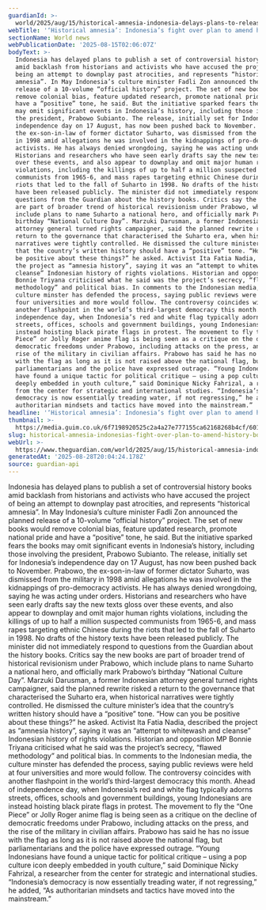 ```yaml
---
guardianId: >-
  world/2025/aug/15/historical-amnesia-indonesia-delays-plans-to-release-amended-history-books-amid-backlash
webTitle: '‘Historical amnesia’: Indonesia’s fight over plan to amend history books'
sectionName: World news
webPublicationDate: '2025-08-15T02:06:07Z'
bodyText: >-
  Indonesia has delayed plans to publish a set of controversial history books
  amid backlash from historians and activists who have accused the project of
  being an attempt to downplay past atrocities, and represents “historical
  amnesia”. In May Indonesia’s culture minister Fadli Zon announced the planned
  release of a 10-volume “official history” project. The set of new books would
  remove colonial bias, feature updated research, promote national pride and
  have a “positive” tone, he said. But the initiative sparked fears the books
  may omit significant events in Indonesia’s history, including those involving
  the president, Prabowo Subianto. The release, initially set for Indonesia’s
  independence day on 17 August, has now been pushed back to November. Prabowo,
  the ex-son-in-law of former dictator Suharto, was dismissed from the military
  in 1998 amid allegations he was involved in the kidnappings of pro-democracy
  activists. He has always denied wrongdoing, saying he was acting under orders.
  Historians and researchers who have seen early drafts say the new texts gloss
  over these events, and also appear to downplay and omit major human rights
  violations, including the killings of up to half a million suspected
  communists from 1965-6, and mass rapes targeting ethnic Chinese during the
  riots that led to the fall of Suharto in 1998. No drafts of the history texts
  have been released publicly. The minister did not immediately respond to
  questions from the Guardian about the history books. Critics say the new books
  are part of broader trend of historical revisionism under Prabowo, which
  include plans to name Suharto a national hero, and officially mark Prabowo’s
  birthday “National Culture Day”. Marzuki Darusman, a former Indonesian
  attorney general turned rights campaigner, said the planned rewrite risked a
  return to the governance that characterised the Suharto era, when historical
  narratives were tightly controlled. He dismissed the culture minister’s idea
  that the country’s written history should have a “positive” tone. “How can you
  be positive about these things?” he asked. Activist Ita Fatia Nadia, described
  the project as “amnesia history”, saying it was an “attempt to whitewash and
  cleanse” Indonesian history of rights violations. Historian and opposition MP
  Bonnie Triyana criticised what he said was the project’s secrecy, “flawed
  methodology” and political bias. In comments to the Indonesian media, the
  culture minster has defended the process, saying public reviews were held at
  four universities and more would follow. The controversy coincides with
  another flashpoint in the world’s third-largest democracy this month. Ahead of
  independence day, when Indonesia’s red and white flag typically adorns
  streets, offices, schools and government buildings, young Indonesians are
  instead hoisting black pirate flags in protest. The movement to fly the “One
  Piece” or Jolly Roger anime flag is being seen as a critique on the decline of
  democratic freedoms under Prabowo, including attacks on the press, and the
  rise of the military in civilian affairs. Prabowo has said he has no issue
  with the flag as long as it is not raised above the national flag, but
  parliamentarians and the police have expressed outrage. “Young Indonesians
  have found a unique tactic for political critique – using a pop culture icon
  deeply embedded in youth culture,” said Dominique Nicky Fahrizal, a researcher
  from the center for strategic and international studies. “Indonesia’s
  democracy is now essentially treading water, if not regressing,” he added, “As
  authoritarian mindsets and tactics have moved into the mainstream.”
headline: '‘Historical amnesia’: Indonesia’s fight over plan to amend history books'
thumbnail: >-
  https://media.guim.co.uk/6f7198920525c2a4a27e777155ca62168268b4cf/601_0_2997_2398/500.jpg
slug: historical-amnesia-indonesias-fight-over-plan-to-amend-history-books
webUrl: >-
  https://www.theguardian.com/world/2025/aug/15/historical-amnesia-indonesia-delays-plans-to-release-amended-history-books-amid-backlash
generatedAt: '2025-08-28T20:04:24.178Z'
source: guardian-api
---
```

Indonesia has delayed plans to publish a set of controversial history books amid backlash from historians and activists who have accused the project of being an attempt to downplay past atrocities, and represents “historical amnesia”. In May Indonesia’s culture minister Fadli Zon announced the planned release of a 10-volume “official history” project. The set of new books would remove colonial bias, feature updated research, promote national pride and have a “positive” tone, he said. But the initiative sparked fears the books may omit significant events in Indonesia’s history, including those involving the president, Prabowo Subianto. The release, initially set for Indonesia’s independence day on 17 August, has now been pushed back to November. Prabowo, the ex-son-in-law of former dictator Suharto, was dismissed from the military in 1998 amid allegations he was involved in the kidnappings of pro-democracy activists. He has always denied wrongdoing, saying he was acting under orders. Historians and researchers who have seen early drafts say the new texts gloss over these events, and also appear to downplay and omit major human rights violations, including the killings of up to half a million suspected communists from 1965-6, and mass rapes targeting ethnic Chinese during the riots that led to the fall of Suharto in 1998. No drafts of the history texts have been released publicly. The minister did not immediately respond to questions from the Guardian about the history books. Critics say the new books are part of broader trend of historical revisionism under Prabowo, which include plans to name Suharto a national hero, and officially mark Prabowo’s birthday “National Culture Day”. Marzuki Darusman, a former Indonesian attorney general turned rights campaigner, said the planned rewrite risked a return to the governance that characterised the Suharto era, when historical narratives were tightly controlled. He dismissed the culture minister’s idea that the country’s written history should have a “positive” tone. “How can you be positive about these things?” he asked. Activist Ita Fatia Nadia, described the project as “amnesia history”, saying it was an “attempt to whitewash and cleanse” Indonesian history of rights violations. Historian and opposition MP Bonnie Triyana criticised what he said was the project’s secrecy, “flawed methodology” and political bias. In comments to the Indonesian media, the culture minster has defended the process, saying public reviews were held at four universities and more would follow. The controversy coincides with another flashpoint in the world’s third-largest democracy this month. Ahead of independence day, when Indonesia’s red and white flag typically adorns streets, offices, schools and government buildings, young Indonesians are instead hoisting black pirate flags in protest. The movement to fly the “One Piece” or Jolly Roger anime flag is being seen as a critique on the decline of democratic freedoms under Prabowo, including attacks on the press, and the rise of the military in civilian affairs. Prabowo has said he has no issue with the flag as long as it is not raised above the national flag, but parliamentarians and the police have expressed outrage. “Young Indonesians have found a unique tactic for political critique – using a pop culture icon deeply embedded in youth culture,” said Dominique Nicky Fahrizal, a researcher from the center for strategic and international studies. “Indonesia’s democracy is now essentially treading water, if not regressing,” he added, “As authoritarian mindsets and tactics have moved into the mainstream.”

